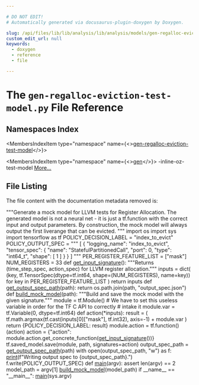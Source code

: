 ```yaml
---

# DO NOT EDIT!
# Automatically generated via docusaurus-plugin-doxygen by Doxygen.

slug: /api/files/lib/lib/analysis/lib/analysis/models/gen-regalloc-eviction-test-model-py
custom_edit_url: null
keywords:
  - doxygen
  - reference
  - file

---
```





# The `gen-regalloc-eviction-test-model.py` File Reference

<DoxygenPage pluginConfig={pluginConfig}>



## Namespaces Index

<MembersIndex>

<MembersIndexItem
  type="namespace"
  name={<><a href="/docs/api/namespaces/gen-regalloc-eviction-test-model">gen-regalloc-eviction-test-model</a></>}>
</MembersIndexItem>

<MembersIndexItem
  type="namespace"
  name={<><a href="/docs/api/namespaces/gen">gen</a></>}>
-inline-oz-test-model <a href="/docs/api/namespaces/gen/#details">More...</a>
</MembersIndexItem>

</MembersIndex>


## File Listing

The file content with the documentation metadata removed is:

<ProgramListing>

<Link id="l00001" /><CodeLine lineNumber="1" lineLink="/docs/api/namespaces/gen-regalloc-eviction-test-model"><span class="doxyHighlightStringLiteral">&quot;&quot;&quot;Generate a mock model for LLVM tests for Register Allocation.</span></CodeLine>
<Link id="l00002" /><CodeLine lineNumber="2"><span class="doxyHighlightStringLiteral">The generated model is not a neural net - it is just a tf.function with the</span></CodeLine>
<Link id="l00003" /><CodeLine lineNumber="3"><span class="doxyHighlightStringLiteral">correct input and output parameters. By construction, the mock model will always</span></CodeLine>
<Link id="l00004" /><CodeLine lineNumber="4"><span class="doxyHighlightStringLiteral">output the first liverange that can be evicted.</span></CodeLine>
<Link id="l00005" /><CodeLine lineNumber="5"><span class="doxyHighlightStringLiteral">&quot;&quot;&quot;</span></CodeLine>
<Link id="l00006" /><CodeLine lineNumber="6"><span class="doxyHighlightKeyword">import</span><span class="doxyHighlight"> os</span></CodeLine>
<Link id="l00007" /><CodeLine lineNumber="7"><span class="doxyHighlightKeyword">import</span><span class="doxyHighlight"> sys</span></CodeLine>
<Link id="l00008" /><CodeLine lineNumber="8"><span class="doxyHighlightKeyword">import</span><span class="doxyHighlight"> tensorflow </span><span class="doxyHighlightKeyword">as</span><span class="doxyHighlight"> tf</span></CodeLine>
<Link id="l00009" /><CodeLine lineNumber="9"></CodeLine>
<Link id="l00010" /><CodeLine lineNumber="10" lineLink="/docs/api/namespaces/gen-regalloc-eviction-test-model/#a765c28b3d993a71c45adfe8b3c5e26fa"><span class="doxyHighlight">POLICY&#95;DECISION&#95;LABEL = </span><span class="doxyHighlightStringLiteral">&quot;index&#95;to&#95;evict&quot;</span></CodeLine>
<Link id="l00011" /><CodeLine lineNumber="11" lineLink="/docs/api/namespaces/gen-regalloc-eviction-test-model/#aa291f0a3b725d73709dc1aa76bba66c9"><span class="doxyHighlight">POLICY&#95;OUTPUT&#95;SPEC = </span><span class="doxyHighlightStringLiteral">&quot;&quot;&quot;</span></CodeLine>
<Link id="l00012" /><CodeLine lineNumber="12"><span class="doxyHighlightStringLiteral">&#91;</span></CodeLine>
<Link id="l00013" /><CodeLine lineNumber="13"><span class="doxyHighlightStringLiteral">    &#123;</span></CodeLine>
<Link id="l00014" /><CodeLine lineNumber="14"><span class="doxyHighlightStringLiteral">        &quot;logging&#95;name&quot;: &quot;index&#95;to&#95;evict&quot;,</span></CodeLine>
<Link id="l00015" /><CodeLine lineNumber="15"><span class="doxyHighlightStringLiteral">        &quot;tensor&#95;spec&quot;: &#123;</span></CodeLine>
<Link id="l00016" /><CodeLine lineNumber="16"><span class="doxyHighlightStringLiteral">            &quot;name&quot;: &quot;StatefulPartitionedCall&quot;,</span></CodeLine>
<Link id="l00017" /><CodeLine lineNumber="17"><span class="doxyHighlightStringLiteral">            &quot;port&quot;: 0,</span></CodeLine>
<Link id="l00018" /><CodeLine lineNumber="18"><span class="doxyHighlightStringLiteral">            &quot;type&quot;: &quot;int64&#95;t&quot;,</span></CodeLine>
<Link id="l00019" /><CodeLine lineNumber="19"><span class="doxyHighlightStringLiteral">            &quot;shape&quot;: &#91;</span></CodeLine>
<Link id="l00020" /><CodeLine lineNumber="20"><span class="doxyHighlightStringLiteral">                1</span></CodeLine>
<Link id="l00021" /><CodeLine lineNumber="21"><span class="doxyHighlightStringLiteral">            &#93;</span></CodeLine>
<Link id="l00022" /><CodeLine lineNumber="22"><span class="doxyHighlightStringLiteral">        &#125;</span></CodeLine>
<Link id="l00023" /><CodeLine lineNumber="23"><span class="doxyHighlightStringLiteral">    &#125;</span></CodeLine>
<Link id="l00024" /><CodeLine lineNumber="24"><span class="doxyHighlightStringLiteral">&#93;</span></CodeLine>
<Link id="l00025" /><CodeLine lineNumber="25"><span class="doxyHighlightStringLiteral">&quot;&quot;&quot;</span></CodeLine>
<Link id="l00026" /><CodeLine lineNumber="26" lineLink="/docs/api/namespaces/gen-regalloc-eviction-test-model/#a80dd7a477a1537c5be21e14c06e70110"><span class="doxyHighlight">PER&#95;REGISTER&#95;FEATURE&#95;LIST = &#91;</span><span class="doxyHighlightStringLiteral">&quot;mask&quot;</span><span class="doxyHighlight">&#93;</span></CodeLine>
<Link id="l00027" /><CodeLine lineNumber="27" lineLink="/docs/api/namespaces/gen-regalloc-eviction-test-model/#a819fd11156492eaed2497d8bd0ea90a2"><span class="doxyHighlight">NUM&#95;REGISTERS = 33</span></CodeLine>
<Link id="l00028" /><CodeLine lineNumber="28"></CodeLine>
<Link id="l00029" /><CodeLine lineNumber="29"></CodeLine>
<Link id="l00030" /><CodeLine lineNumber="30" lineLink="/docs/api/namespaces/gen-regalloc-eviction-test-model/#a9d4baaaa4d1082b1e375b64fb4d12737"><span class="doxyHighlightKeyword">def </span><span class="doxyHighlight"><a href="/docs/api/namespaces/gen-regalloc-eviction-test-model/#a9d4baaaa4d1082b1e375b64fb4d12737">get&#95;input&#95;signature</a>():</span></CodeLine>
<Link id="l00031" /><CodeLine lineNumber="31"><span class="doxyHighlight">    </span><span class="doxyHighlightStringLiteral">&quot;&quot;&quot;Returns (time&#95;step&#95;spec, action&#95;spec) for LLVM register allocation.&quot;&quot;&quot;</span></CodeLine>
<Link id="l00032" /><CodeLine lineNumber="32"><span class="doxyHighlight">    inputs = dict(</span></CodeLine>
<Link id="l00033" /><CodeLine lineNumber="33"><span class="doxyHighlight">        (key, tf.TensorSpec(dtype=tf.int64, shape=(NUM&#95;REGISTERS), name=key))</span></CodeLine>
<Link id="l00034" /><CodeLine lineNumber="34"><span class="doxyHighlight">        </span><span class="doxyHighlightKeywordFlow">for</span><span class="doxyHighlight"> key </span><span class="doxyHighlightKeywordFlow">in</span><span class="doxyHighlight"> PER&#95;REGISTER&#95;FEATURE&#95;LIST</span></CodeLine>
<Link id="l00035" /><CodeLine lineNumber="35"><span class="doxyHighlight">    )</span></CodeLine>
<Link id="l00036" /><CodeLine lineNumber="36"><span class="doxyHighlight">    </span><span class="doxyHighlightKeywordFlow">return</span><span class="doxyHighlight"> inputs</span></CodeLine>
<Link id="l00037" /><CodeLine lineNumber="37"></CodeLine>
<Link id="l00038" /><CodeLine lineNumber="38"></CodeLine>
<Link id="l00039" /><CodeLine lineNumber="39" lineLink="/docs/api/namespaces/gen-regalloc-eviction-test-model/#a19ab24b1a465e259a56ea4edb4c59fc4"><span class="doxyHighlightKeyword">def </span><span class="doxyHighlight"><a href="/docs/api/namespaces/gen-regalloc-eviction-test-model/#a19ab24b1a465e259a56ea4edb4c59fc4">get&#95;output&#95;spec&#95;path</a>(path):</span></CodeLine>
<Link id="l00040" /><CodeLine lineNumber="40"><span class="doxyHighlight">    </span><span class="doxyHighlightKeywordFlow">return</span><span class="doxyHighlight"> os.path.join(path, </span><span class="doxyHighlightStringLiteral">&quot;output&#95;spec.json&quot;</span><span class="doxyHighlight">)</span></CodeLine>
<Link id="l00041" /><CodeLine lineNumber="41"></CodeLine>
<Link id="l00042" /><CodeLine lineNumber="42"></CodeLine>
<Link id="l00043" /><CodeLine lineNumber="43" lineLink="/docs/api/namespaces/gen-regalloc-eviction-test-model/#aebc0794619dce658c82bf5f6b020a2ab"><span class="doxyHighlightKeyword">def </span><span class="doxyHighlight"><a href="/docs/api/namespaces/gen-regalloc-eviction-test-model/#aebc0794619dce658c82bf5f6b020a2ab">build&#95;mock&#95;model</a>(path):</span></CodeLine>
<Link id="l00044" /><CodeLine lineNumber="44"><span class="doxyHighlight">    </span><span class="doxyHighlightStringLiteral">&quot;&quot;&quot;Build and save the mock model with the given signature.&quot;&quot;&quot;</span></CodeLine>
<Link id="l00045" /><CodeLine lineNumber="45"><span class="doxyHighlight">    module = tf.Module()</span></CodeLine>
<Link id="l00046" /><CodeLine lineNumber="46"><span class="doxyHighlight">    </span><span class="doxyHighlightComment"># We have to set this useless variable in order for the TF C API to correctly</span></CodeLine>
<Link id="l00047" /><CodeLine lineNumber="47"><span class="doxyHighlight">    </span><span class="doxyHighlightComment"># intake it</span></CodeLine>
<Link id="l00048" /><CodeLine lineNumber="48"><span class="doxyHighlight">    module.var = tf.Variable(0, dtype=tf.int64)</span></CodeLine>
<Link id="l00049" /><CodeLine lineNumber="49"></CodeLine>
<Link id="l00050" /><CodeLine lineNumber="50"><span class="doxyHighlight">    </span><span class="doxyHighlightKeyword">def </span><span class="doxyHighlight">action(&#42;inputs):</span></CodeLine>
<Link id="l00051" /><CodeLine lineNumber="51"><span class="doxyHighlight">        result = (</span></CodeLine>
<Link id="l00052" /><CodeLine lineNumber="52"><span class="doxyHighlight">            tf.math.argmax(tf.cast(inputs&#91;0&#93;&#91;</span><span class="doxyHighlightStringLiteral">&quot;mask&quot;</span><span class="doxyHighlight">&#93;, tf.int32), axis=-1) + module.var</span></CodeLine>
<Link id="l00053" /><CodeLine lineNumber="53"><span class="doxyHighlight">        )</span></CodeLine>
<Link id="l00054" /><CodeLine lineNumber="54"><span class="doxyHighlight">        </span><span class="doxyHighlightKeywordFlow">return</span><span class="doxyHighlight"> &#123;POLICY&#95;DECISION&#95;LABEL: result&#125;</span></CodeLine>
<Link id="l00055" /><CodeLine lineNumber="55"></CodeLine>
<Link id="l00056" /><CodeLine lineNumber="56"><span class="doxyHighlight">    module.action = tf.function()(action)</span></CodeLine>
<Link id="l00057" /><CodeLine lineNumber="57"><span class="doxyHighlight">    action = &#123;</span><span class="doxyHighlightStringLiteral">&quot;action&quot;</span><span class="doxyHighlight">: module.action.get&#95;concrete&#95;function(<a href="/docs/api/namespaces/gen-regalloc-eviction-test-model/#a9d4baaaa4d1082b1e375b64fb4d12737">get&#95;input&#95;signature</a>())&#125;</span></CodeLine>
<Link id="l00058" /><CodeLine lineNumber="58"><span class="doxyHighlight">    tf.saved&#95;model.save(module, path, signatures=action)</span></CodeLine>
<Link id="l00059" /><CodeLine lineNumber="59"><span class="doxyHighlight">    output&#95;spec&#95;path = <a href="/docs/api/namespaces/gen-regalloc-eviction-test-model/#a19ab24b1a465e259a56ea4edb4c59fc4">get&#95;output&#95;spec&#95;path</a>(path)</span></CodeLine>
<Link id="l00060" /><CodeLine lineNumber="60"><span class="doxyHighlight">    </span><span class="doxyHighlightKeyword">with</span><span class="doxyHighlight"> open(output&#95;spec&#95;path, </span><span class="doxyHighlightStringLiteral">&quot;w&quot;</span><span class="doxyHighlight">) </span><span class="doxyHighlightKeyword">as</span><span class="doxyHighlight"> f:</span></CodeLine>
<Link id="l00061" /><CodeLine lineNumber="61"><span class="doxyHighlight">        <a href="/docs/api/files/lib/lib/object/archivewriter-cpp/#aa9f638c7ae7fdd206a6c60e26bef9751">print</a>(f</span><span class="doxyHighlightStringLiteral">&quot;Writing output spec to &#123;output&#95;spec&#95;path&#125;.&quot;</span><span class="doxyHighlight">)</span></CodeLine>
<Link id="l00062" /><CodeLine lineNumber="62"><span class="doxyHighlight">        f.write(POLICY&#95;OUTPUT&#95;SPEC)</span></CodeLine>
<Link id="l00063" /><CodeLine lineNumber="63"></CodeLine>
<Link id="l00064" /><CodeLine lineNumber="64"></CodeLine>
<Link id="l00065" /><CodeLine lineNumber="65" lineLink="/docs/api/namespaces/gen-regalloc-eviction-test-model/#aa78793359f0fed5ee5638f1a79bd47e5"><span class="doxyHighlightKeyword">def </span><span class="doxyHighlight"><a href="/docs/api/namespaces/gen-regalloc-eviction-test-model/#aa78793359f0fed5ee5638f1a79bd47e5">main</a>(argv):</span></CodeLine>
<Link id="l00066" /><CodeLine lineNumber="66"><span class="doxyHighlight">    </span><span class="doxyHighlightKeyword">assert</span><span class="doxyHighlight"> len(argv) == 2</span></CodeLine>
<Link id="l00067" /><CodeLine lineNumber="67"><span class="doxyHighlight">    model&#95;path = argv&#91;1&#93;</span></CodeLine>
<Link id="l00068" /><CodeLine lineNumber="68"><span class="doxyHighlight">    <a href="/docs/api/namespaces/gen-regalloc-eviction-test-model/#aebc0794619dce658c82bf5f6b020a2ab">build&#95;mock&#95;model</a>(model&#95;path)</span></CodeLine>
<Link id="l00069" /><CodeLine lineNumber="69"></CodeLine>
<Link id="l00070" /><CodeLine lineNumber="70"></CodeLine>
<Link id="l00071" /><CodeLine lineNumber="71"><span class="doxyHighlightKeywordFlow">if</span><span class="doxyHighlight"> &#95;&#95;name&#95;&#95; == </span><span class="doxyHighlightStringLiteral">&quot;&#95;&#95;main&#95;&#95;&quot;</span><span class="doxyHighlight">:</span></CodeLine>
<Link id="l00072" /><CodeLine lineNumber="72"><span class="doxyHighlight">    <a href="/docs/api/namespaces/gen-regalloc-eviction-test-model/#aa78793359f0fed5ee5638f1a79bd47e5">main</a>(sys.argv)</span></CodeLine>

</ProgramListing>


</DoxygenPage>
